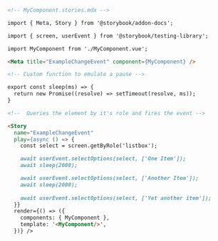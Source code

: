 ```md
<!-- MyComponent.stories.mdx -->

import { Meta, Story } from '@storybook/addon-docs';

import { screen, userEvent } from '@storybook/testing-library';

import MyComponent from './MyComponent.vue';

<Meta title="ExampleChangeEvent" component={MyComponent} />

<!-- Custom function to emulate a pause -->

export const sleep(ms) => {
  return new Promise((resolve) => setTimeout(resolve, ms));
}

<!--  Queries the element by it's role and fires the event -->

<Story 
  name="ExampleChangeEvent"
  play={async () => {
    const select = screen.getByRole('listbox');

    await userEvent.selectOptions(select, ['One Item']);
    await sleep(2000);

    await userEvent.selectOptions(select, ['Another Item']);
    await sleep(2000);
    
    await userEvent.selectOptions(select, ['Yet another item']);
  }}
  render={() => ({
    components: { MyComponent },
    template: '<MyComponent/>',
  })} />
```